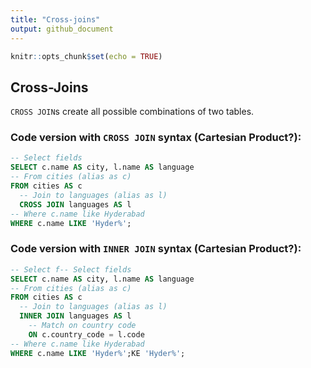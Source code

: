 ```yaml
---
title: "Cross-joins"
output: github_document
---
```


```r
knitr::opts_chunk$set(echo = TRUE)
```

## Cross-Joins

`CROSS JOIN`s create all possible combinations of two tables.

### Code version with **`CROSS JOIN`** syntax (Cartesian Product?):

```sql
-- Select fields
SELECT c.name AS city, l.name AS language
-- From cities (alias as c)
FROM cities AS c        
  -- Join to languages (alias as l)
  CROSS JOIN languages AS l
-- Where c.name like Hyderabad
WHERE c.name LIKE 'Hyder%';
```

### Code version with **`INNER JOIN`** syntax (Cartesian Product?):

```sql
-- Select f-- Select fields
SELECT c.name AS city, l.name AS language
-- From cities (alias as c)
FROM cities AS c        
  -- Join to languages (alias as l)
  INNER JOIN languages AS l
    -- Match on country code
    ON c.country_code = l.code
-- Where c.name like Hyderabad
WHERE c.name LIKE 'Hyder%';KE 'Hyder%';
```


